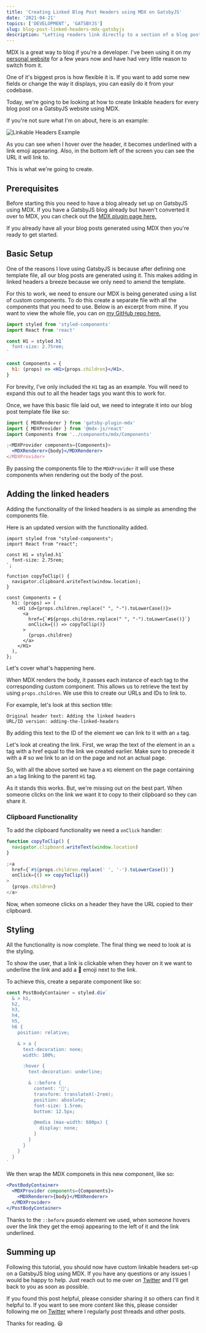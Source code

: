 ```yaml
---
title: 'Creating Linked Blog Post Headers using MDX on GatsbyJS'
date: '2021-04-21'
topics: ['DEVELOPMENT', 'GATSBYJS']
slug: blog-post-linked-headers-mdx-gatsbyjs
description: "Letting readers link directly to a section of a blog post is a helpful feature to have on a blog, here's how to implement it on a GatsbyJS blog."
---
```


MDX is a great way to blog if you're a developer. I've been using it on my [personal website](https://conermurphy.com/) for a few years now and have had very little reason to switch from it.

One of it's biggest pros is how flexible it is. If you want to add some new fields or change the way it displays, you can easily do it from your codebase.

Today, we're going to be looking at how to create linkable headers for every blog post on a GatsbyJS website using MDX.

If you're not sure what I'm on about, here is an example:

![Linkable Headers Example](/images/blog/Blog-Post-Linked-Headers-MDX-GatsbyJS/Linkable-Headers.gif)

As you can see when I hover over the header, it becomes underlined with a link emoji appearing. Also, in the bottom left of the screen you can see the URL it will link to.

This is what we're going to create.

## Prerequisites

Before starting this you need to have a blog already set up on GatsbyJS using MDX. If you have a GatsbyJS blog already but haven't converted it over to MDX, you can check out the [MDX plugin page here.](https://www.gatsbyjs.com/plugins/gatsby-plugin-mdx/)

If you already have all your blog posts generated using MDX then you're ready to get started.

## Basic Setup

One of the reasons I love using GatsbyJS is because after defining one template file, all our blog posts are generated using it. This makes adding in linked headers a breeze because we only need to amend the template.

For this to work, we need to ensure our MDX is being generated using a list of custom components. To do this create a separate file with all the components that you need to use. Below is an excerpt from mine. If you want to view the whole file, you can on [my GitHub repo here.](https://github.com/conermurphy/conermurphy.com/blob/master/src/components/mdx/Components.js)

```jsx
import styled from 'styled-components'
import React from 'react'

const H1 = styled.h1`
  font-size: 2.75rem;
`

const Components = {
  h1: (props) => <H1>{props.children}</H1>,
}
```

For brevity, I've only included the `H1` tag as an example. You will need to expand this out to all the header tags you want this to work for.

Once, we have this basic file laid out, we need to integrate it into our blog post template file like so:

```jsx
import { MDXRenderer } from 'gatsby-plugin-mdx'
import { MDXProvider } from '@mdx-js/react'
import Components from '../components/mdx/Components'

;<MDXProvider components={Components}>
  <MDXRenderer>{body}</MDXRenderer>
</MDXProvider>
```

By passing the components file to the `MDXProvider` it will use these components when rendering out the body of the post.

## Adding the linked headers

Adding the functionality of the linked headers is as simple as amending the components file.

Here is an updated version with the functionality added.

```jsx{8-10, 14-20}
import styled from "styled-components";
import React from "react";

const H1 = styled.h1`
  font-size: 2.75rem;
`;

function copyToClip() {
  navigator.clipboard.writeText(window.location);
}

const Components = {
  h1: (props) => (
    <H1 id={props.children.replace(" ", "-").toLowerCase()}>
      <a
        href={`#${props.children.replace(" ", "-").toLowerCase()}`}
        onClick={() => copyToClip()}
      >
        {props.children}
      </a>
    </H1>
  ),
};
```

Let's cover what's happening here.

When MDX renders the body, it passes each instance of each tag to the corresponding custom component. This allows us to retrieve the text by using `props.children`. We use this to create our URLs and IDs to link to.

For example, let's look at this section title:

```
Original header text: Adding the linked headers
URL/ID version: adding-the-linked-headers
```

By adding this text to the ID of the element we can link to it with an `a` tag.

Let's look at creating the link. First, we wrap the text of the element in an `a` tag with a href equal to the link we created earlier. Make sure to precede it with a # so we link to an id on the page and not an actual page.

So, with all the above sorted we have a `H1` element on the page containing an `a` tag linking to the parent `H1` tag.

As it stands this works. But, we're missing out on the best part. When someone clicks on the link we want it to copy to their clipboard so they can share it.

### Clipboard Functionality

To add the clipboard functionality we need a `onClick` handler:

```jsx
function copyToClip() {
  navigator.clipboard.writeText(window.location)
}

;<a
  href={`#${props.children.replace(' ', '-').toLowerCase()}`}
  onClick={() => copyToClip()}
>
  {props.children}
</a>
```

Now, when someone clicks on a header they have the URL copied to their clipboard.

## Styling

All the functionality is now complete. The final thing we need to look at is the styling.

To show the user, that a link is clickable when they hover on it we want to underline the link and add a 🔗 emoji next to the link.

To achieve this, create a separate component like so:

```jsx
const PostBodyContainer = styled.div`
  & > h1,
  h2,
  h3,
  h4,
  h5,
  h6 {
    position: relative;

    & > a {
      text-decoration: none;
      width: 100%;

      :hover {
        text-decoration: underline;

        & ::before {
          content: '🔗';
          transform: translateX(-2rem);
          position: absolute;
          font-size: 1.5rem;
          bottom: 12.5px;

          @media (max-width: 600px) {
            display: none;
          }
        }
      }
    }
  }
`
```

We then wrap the MDX componets in this new component, like so:

```jsx
<PostBodyContainer>
  <MDXProvider components={Components}>
    <MDXRenderer>{body}</MDXRenderer>
  </MDXProvider>
</PostBodyContainer>
```

Thanks to the `::before` psuedo element we used, when someone hovers over the link they get the emoji appearing to the left of it and the link underlined.

## Summing up

Following this tutorial, you should now have custom linkable headers set-up on a GatsbyJS blog using MDX. If you have any questions or any issues I would be happy to help. Just reach out to me over on [Twitter](https://twitter.com/MrConerMurphy) and I'll get back to you as soon as possible.

If you found this post helpful, please consider sharing it so others can find it helpful to. If you want to see more content like this, please consider following me on [Twitter](https://twitter.com/MrConerMurphy) where I regularly post threads and other posts.

Thanks for reading. 😃
